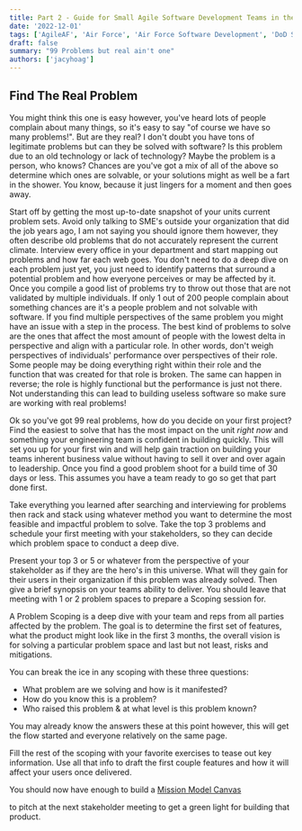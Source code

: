 ```yaml
---
title: Part 2 - Guide for Small Agile Software Development Teams in the Air Force
date: '2022-12-01'
tags: ['AgileAF', 'Air Force', 'Air Force Software Development', 'DoD Software Factory']
draft: false
summary: "99 Problems but real ain't one"
authors: ['jacyhoag']
---
```


## Find The Real Problem

You might think this one is easy however, you've heard lots of people complain about many things, so it's easy to say "of course
we have so many problems!". But are they real? I don't doubt you have tons of legitimate problems but can they be solved with software? Is this
problem due to an old technology or lack of technology? Maybe the problem is a person, who knows? Chances are you've got a mix of all of the above so determine which ones are
solvable, or your solutions might as well be a fart in the shower. You know, because it just lingers for a moment and then goes away.

Start off by getting the most up-to-date snapshot of your units current problem sets. Avoid only talking to SME's outside
your organization that did the job years ago, I am not saying you should ignore them however, they often describe old problems that do not accurately represent
the current climate. Interview every office in your department and start
mapping out problems and how far each web goes. You don't need to do a deep dive on each problem just yet, you just need
to identify patterns that surround a potential problem and how everyone perceives or may be affected by it. Once you compile
a good list of problems try to throw out those that are not validated by multiple
individuals. If only 1 out of 200 people complain about something chances are it's a people problem and not solvable with software.
If you find multiple perspectives of the same problem you might have an issue with a step in the process. The best kind of problems to solve
are the ones that affect the most amount of people with the lowest delta in perspective and align with a particular role.
In other words, don't weigh perspectives of individuals' performance over perspectives of their role. Some people may be doing everything right within
their role and the function that was created for that role is broken. The same can happen in reverse; the role is highly functional
but the performance is just not there. Not understanding this can lead to building useless software so make sure are working with real problems!

Ok so you've got 99 real problems, how do you decide on your first project? Find the easiest to solve that has the most impact on the unit
_right now_ and something your engineering team is confident in building quickly. This will set you up for your first win and will help gain traction
on building your teams inherent business value without having to sell it over and over again to leadership. Once you find a good
problem shoot for a build time of 30 days or less. This assumes you have a team ready to go so get that
part done first.

Take everything you learned after searching and interviewing for problems then rack and stack using whatever method you want to determine the
most feasible and impactful problem to solve. Take the top 3 problems and schedule your first meeting with your stakeholders,
so they can decide which problem space to conduct a deep dive.

Present your top 3 or 5 or whatever from the perspective of your stakeholder as if they are the hero's in this universe. What will they
gain for their users in their organization if this problem was already solved. Then give a brief synopsis on your teams
ability to deliver. You should leave that meeting with 1 or 2 problem spaces to prepare a Scoping session for.

A Problem Scoping is a deep dive with your team and reps from all parties affected by the problem. The goal is to determine the first set of features, what the product might look like in the first 3
months, the overall vision is for solving a particular problem space and last but not least, risks and mitigations.

You can break the ice in any scoping with these three questions:

- What problem are we solving and how is it manifested?
- How do you know this is a problem?
- Who raised this problem & at what level is this problem known?

You may already know the answers these at this point however, this will get the flow started and everyone relatively on the same page.

Fill the rest of the scoping with your favorite exercises to tease out key information. Use all that info to draft the first
couple features and how it will affect your users once delivered.

You should now have enough to build a [Mission Model Canvas](https://www.strategyzer.com/blog/posts/2016/2/24/the-mission-model-canvas-an-adapted-business-model-canvas-for-mission-driven-organizations 'MMC')

to pitch at the next stakeholder meeting to get a green light for building that product.

[//]: # '### h3 Heading'
[//]: #
[//]: # '#### h4 Heading'
[//]: #
[//]: # '##### h5 Heading'
[//]: #
[//]: # '###### h6 Heading'
[//]: #
[//]: # '## Horizontal Rules'
[//]: #
[//]: # '---'
[//]: #
[//]: #
[//]: # '## Emphasis'
[//]: #
[//]: # '**This is bold text**'
[//]: #
[//]: # '**This is bold text**'
[//]: #
[//]: # '_This is italic text_'
[//]: #
[//]: # '_This is italic text_'
[//]: #
[//]: # '~~Strikethrough~~'
[//]: #
[//]: # '## Blockquotes'
[//]: #
[//]: # '> Blockquotes can also be nested...'
[//]: # '>'
[//]: # '> > ...by using additional greater-than signs right next to each other...'
[//]: # '> >'
[//]: # '> > > ...or with spaces between arrows.'
[//]: #
[//]: # '## Lists'
[//]: #
[//]: # 'Unordered'
[//]: #
[//]: # '- Create a list by starting a line with `+`, `-`, or `*`'
[//]: # '- Sub-lists are made by indenting 2 spaces:'
[//]: # '  - Marker character change forces new list start:'
[//]: # '    - Ac tristique libero volutpat at'
[//]: # '    * Facilisis in pretium nisl aliquet'
[//]: # '    - Nulla volutpat aliquam velit'
[//]: # '- Very easy!'
[//]: #
[//]: # 'Ordered'
[//]: #
[//]: # '1. Lorem ipsum dolor sit amet'
[//]: # '2. Consectetur adipiscing elit'
[//]: # '3. Integer molestie lorem at massa'
[//]: #
[//]: # '4. You can use sequential numbers...'
[//]: # '5. ...or keep all the numbers as `1.`'
[//]: #
[//]: # 'Start numbering with offset:'
[//]: #
[//]: # '57. foo'
[//]: # '1. bar'
[//]: #
[//]: # '## Code'
[//]: #
[//]: # 'Inline `code`'
[//]: #
[//]: # 'Indented code'
[//]: #
[//]: # '    // Some comments'
[//]: # '    line 1 of code'
[//]: # '    line 2 of code'
[//]: # '    line 3 of code'
[//]: #
[//]: # 'Block code "fences"'
[//]: #
[//]: # '```'
[//]: # 'Sample text here...'
[//]: # '```'
[//]: #
[//]: # 'Syntax highlighting'
[//]: #
[//]: # '```js'
[//]: # 'var foo = function (bar) {'
[//]: # '  return bar++;'
[//]: # '};'
[//]: #
[//]: # 'console.log(foo(5));'
[//]: # '```'
[//]: #
[//]: # '## Tables'
[//]: #
[//]: # '| Option | Description                                                               |'
[//]: # '|--------|---------------------------------------------------------------------------|'
[//]: # '| data   | path to data files to supply the data that will be passed into templates. |'
[//]: # '| engine | engine to be used for processing templates. Handlebars is the default.    |'
[//]: # '| ext    | extension to be used for dest files.                                      |'
[//]: #
[//]: # 'Right aligned columns'
[//]: #
[//]: # '| Option |                                                               Description |'
[//]: # '|-------:|--------------------------------------------------------------------------:|'
[//]: # '|   data | path to data files to supply the data that will be passed into templates. |'
[//]: # '| engine |    engine to be used for processing templates. Handlebars is the default. |'
[//]: # '|    ext |                                      extension to be used for dest files. |'
[//]: # '## Links'
[//]: #
[//]: # '[link text](http://dev.nodeca.com)'
[//]: #
[//]: # '[link with title](http://nodeca.github.io/pica/demo/ "title text!")'
[//]: #
[//]: # 'Autoconverted link https://github.com/nodeca/pica (enable linkify to see)'
